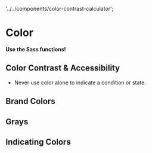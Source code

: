   '../../components/color-contrast-calculator';

# Color
**Use the Sass functions!**

## Color Contrast & Accessibility
* Never use color alone to indicate a condition or state.

<ColorContrastCalculator />

## Brand Colors
<ColorSwatches swatchSet="brand"/>

## Grays
<ColorSwatches swatchSet="grays"/>

## Indicating Colors
<ColorSwatches swatchSet="indicating"/>
